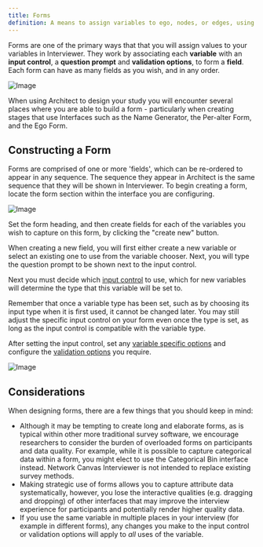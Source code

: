 ```yaml
---
title: Forms
definition: A means to assign variables to ego, nodes, or edges, using a familiar and easy to use interface.
---
```


Forms are one of the primary ways that that you will assign values to your variables in Interviewer. They work by associating each **variable** with an **input control**, a **question prompt** and **validation options**, to form a **field**. Each form can have as many fields as you wish, and in any order.

![Image](/documentation/assets/img/key-concepts/forms/preview.png)

When using Architect to design your study you will encounter several places where you are able to build a form - particularly when creating stages that use Interfaces such as the Name Generator, the Per-alter Form, and the Ego Form.

## Constructing a Form

Forms are comprised of one or more 'fields', which can be re-ordered to appear in any sequence. The sequence they appear in Architect is the same sequence that they will be shown in Interviewer. To begin creating a form, locate the form section within the interface you are configuring.

![Image](/documentation/assets/img/key-concepts/forms/form.png)

Set the form heading, and then create fields for each of the variables you wish to capture on this form, by clicking the "create new" button.

When creating a new field, you will first either create a new variable or select an existing one to use from the variable chooser. Next, you will type the question prompt to be shown next to the input control.

Next you must decide which [input control](./input-controls.md) to use, which for new variables will determine the type that this variable will be set to.

<TipBox danger>
  Remember that once a variable type has been set, such as by choosing its input
  type when it is first used, it cannot be changed later. You may still adjust
  the specific input control on your form even once the type is set, as long as
  the input control is compatible with the variable type.
</TipBox>

After setting the input control, set any [variable specific options](../_reference/variable-types.md) and configure the [validation options](./field-validation.md) you require.

![Image](/documentation/assets/img/key-concepts/forms/field.png)

## Considerations

When designing forms, there are a few things that you should keep in mind:

- Although it may be tempting to create long and elaborate forms, as is typical within other more traditional survey software, we encourage researchers to consider the burden of overloaded forms on participants and data quality. For example, while it is possible to capture categorical data within a form, you might elect to use the Categorical Bin interface instead. Network Canvas Interviewer is not intended to replace existing survey methods.
- Making strategic use of forms allows you to capture attribute data systematically, however, you lose the interactive qualities (e.g. dragging and dropping) of other interfaces that may improve the interview experience for participants and potentially render higher quality data.
- If you use the same variable in multiple places in your interview (for example in different forms), any changes you make to the input control or validation options will apply to _all_ uses of the variable.
